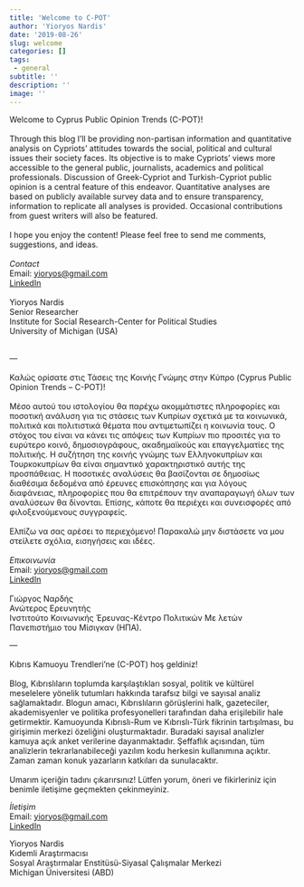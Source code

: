 ```yaml
---
title: 'Welcome to C-POT'
author: 'Yioryos Nardis'
date: '2019-08-26'
slug: welcome
categories: []
tags: 
 - general
subtitle: ''
description: ''
image: ''
---
```


Welcome to Cyprus Public Opinion Trends (C-POT)!  
<br>
Through this blog I’ll be providing non-partisan information and quantitative analysis on Cypriots’ attitudes towards the social, political and cultural issues their society faces. Its objective is to make Cypriots’ views more accessible to the general public, journalists, academics and political professionals. Discussion of Greek-Cypriot and Turkish-Cypriot public opinion is a central feature of this endeavor. Quantitative analyses are based on publicly available survey data and to ensure transparency, information to replicate all analyses is provided. Occasional contributions from guest writers will also be featured.  
<br>
I hope you enjoy the content! Please feel free to send me comments, suggestions, and ideas. <br><br>
_Contact_  
Email: <a href="mailto:yioryos@gmail.com">yioryos@gmail.com</a>  
[LinkedIn](https://www.linkedin.com/in/yioryosnardis){target="_blank"}  
<br>
Yioryos Nardis  
Senior Researcher  
Institute for Social Research-Center for Political Studies  
University of Michigan (USA)  
<br>

—
<br><br>
Καλώς ορίσατε στις Τάσεις της Κοινής Γνώμης στην Κύπρο (Cyprus Public Opinion Trends – C-POT)!  
<br>
Μέσο αυτού του ιστολογίου θα παρέχω ακομμάτιστες πληροφορίες και ποσοτική ανάλυση για τις στάσεις των Κυπρίων σχετικά με τα κοινωνικά, πολιτικά και πολιτιστικά θέματα που αντιμετωπίζει η κοινωνία τους. Ο στόχος του είναι να κάνει τις απόψεις των Κυπρίων πιο προσιτές για το ευρύτερο κοινό, δημοσιογράφους, ακαδημαϊκούς και επαγγελματίες της πολιτικής. Η συζήτηση της κοινής γνώμης των Ελληνοκυπρίων και Τουρκοκυπρίων θα είναι σημαντικό χαρακτηριστικό αυτής της προσπάθειας. Η ποσοτικές αναλύσεις θα βασίζονται σε δημοσίως διαθέσιμα δεδομένα από έρευνες επισκόπησης και για λόγους διαφάνειας, πληροφορίες που θα επιτρέπουν την αναπαραγωγή όλων των αναλύσεων θα δίνονται. Επίσης, κάποτε θα περιέχει και συνεισφορές από φιλοξενούμενους συγγραφείς.<br>
<br>
Ελπίζω να σας αρέσει το περιεχόμενο! Παρακαλώ μην διστάσετε να μου στείλετε σχόλια, εισηγήσεις και ιδέες.
<br><br>
_Επικοινωνία  _  
Email: <a href="mailto:yioryos@gmail.com">yioryos@gmail.com</a>  
[LinkedIn](https://www.linkedin.com/in/yioryosnardis/){target="_blank"}      
<br>
Γιώργος Ναρδής  
Ανώτερος Ερευνητής  
Ινστιτούτο Κοινωνικής Έρευνας-Κέντρο Πολιτικών Με  λετών
Πανεπιστήμιο του Μίσιγκαν (ΗΠΑ).
<br>

—
<br><br>
Kıbrıs Kamuoyu Trendleri’ne (C-POT) hoş geldiniz!  
<br>
Blog, Kıbrıslıların toplumda karşılaştıkları sosyal, politik ve kültürel meselelere yönelik tutumları hakkında tarafsız bilgi ve sayısal analiz sağlamaktadır. Blogun amacı, Kıbrıslıların görüşlerini halk, gazeteciler, akademisyenler ve politika profesyonelleri tarafından daha erişilebilir hale getirmektir. Kamuoyunda Kıbrıslı-Rum ve Kıbrıslı-Türk fikrinin tartışılması, bu girişimin merkezi özeliğini oluşturmaktadır. Buradaki sayısal analizler kamuya açık anket verilerine dayanmaktadır. Şeffaflık açısından, tüm analizlerin tekrarlanabileceği yazılım kodu herkesin kullanımına açıktır. Zaman zaman konuk yazarların katkıları da sunulacaktır.  
<br>
Umarım içeriğin tadını çıkarırsınız! Lütfen yorum, öneri ve fikirleriniz için benimle iletişime geçmekten çekinmeyiniz.  <br>

_İletişim    _  
Email: <a href="mailto:yioryos@gmail.com">yioryos@gmail.com</a>  
[LinkedIn](https://www.linkedin.com/in/yioryosnardis/){target="_blank"}  

Yioryos Nardis    
Kıdemli Araştırmacısı    
Sosyal Araştırmalar Enstitüsü-Siyasal Çalışmalar Merkezi    
Michigan Üniversitesi (ABD)

